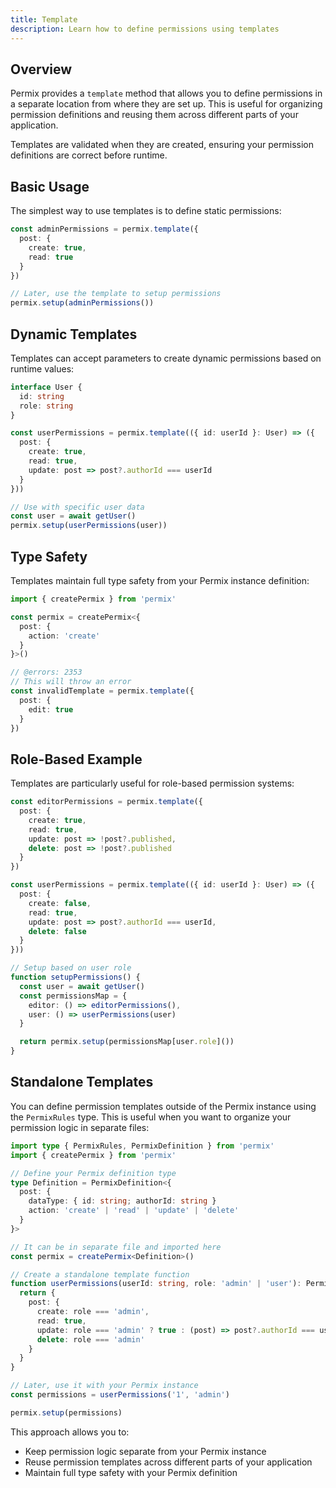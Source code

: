 ```yaml
---
title: Template
description: Learn how to define permissions using templates
---
```


## Overview

Permix provides a `template` method that allows you to define permissions in a separate location from where they are set up. This is useful for organizing permission definitions and reusing them across different parts of your application.

<Callout>
Templates are validated when they are created, ensuring your permission definitions are correct before runtime.
</Callout>

## Basic Usage

The simplest way to use templates is to define static permissions:

```ts
const adminPermissions = permix.template({
  post: {
    create: true,
    read: true
  }
})

// Later, use the template to setup permissions
permix.setup(adminPermissions())
```

## Dynamic Templates

Templates can accept parameters to create dynamic permissions based on runtime values:

```ts
interface User {
  id: string
  role: string
}

const userPermissions = permix.template(({ id: userId }: User) => ({
  post: {
    create: true,
    read: true,
    update: post => post?.authorId === userId
  }
}))

// Use with specific user data
const user = await getUser()
permix.setup(userPermissions(user))
```

## Type Safety

Templates maintain full type safety from your Permix instance definition:

```ts twoslash
import { createPermix } from 'permix'

const permix = createPermix<{
  post: {
    action: 'create'
  }
}>()

// @errors: 2353
// This will throw an error
const invalidTemplate = permix.template({
  post: {
    edit: true
  }
})
```

## Role-Based Example

Templates are particularly useful for role-based permission systems:

```ts
const editorPermissions = permix.template({
  post: {
    create: true,
    read: true,
    update: post => !post?.published,
    delete: post => !post?.published
  }
})

const userPermissions = permix.template(({ id: userId }: User) => ({
  post: {
    create: false,
    read: true,
    update: post => post?.authorId === userId,
    delete: false
  }
}))

// Setup based on user role
function setupPermissions() {
  const user = await getUser()
  const permissionsMap = {
    editor: () => editorPermissions(),
    user: () => userPermissions(user)
  }

  return permix.setup(permissionsMap[user.role]())
}
```

## Standalone Templates

You can define permission templates outside of the Permix instance using the `PermixRules` type. This is useful when you want to organize your permission logic in separate files:

```ts twoslash
import type { PermixRules, PermixDefinition } from 'permix'
import { createPermix } from 'permix'

// Define your Permix definition type
type Definition = PermixDefinition<{
  post: {
    dataType: { id: string; authorId: string }
    action: 'create' | 'read' | 'update' | 'delete'
  }
}>

// It can be in separate file and imported here
const permix = createPermix<Definition>()

// Create a standalone template function
function userPermissions(userId: string, role: 'admin' | 'user'): PermixRules<Definition> {
  return {
    post: {
      create: role === 'admin',
      read: true,
      update: role === 'admin' ? true : (post) => post?.authorId === userId,
      delete: role === 'admin'
    }
  }
}

// Later, use it with your Permix instance
const permissions = userPermissions('1', 'admin')

permix.setup(permissions)
```

This approach allows you to:
- Keep permission logic separate from your Permix instance
- Reuse permission templates across different parts of your application
- Maintain full type safety with your Permix definition
